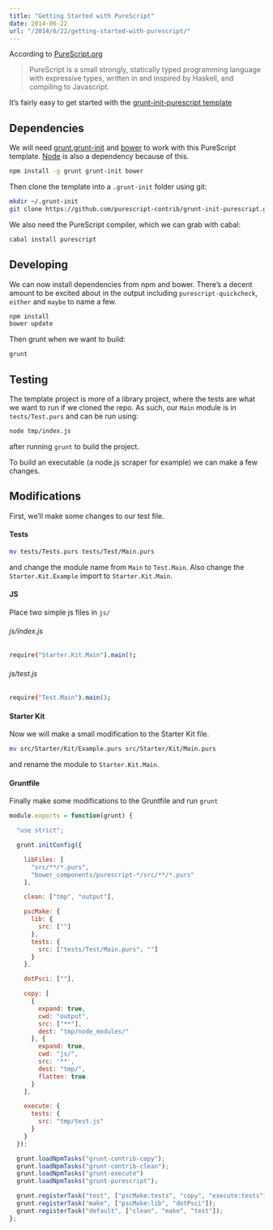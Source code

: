 ```yaml
---
title: "Getting Started with PureScript"
date: 2014-06-22
url: "/2014/6/22/getting-started-with-purescript/"
---
```



According to [PureScript.org](http://www.purescript.org/ "purescript.org")

> PureScript is a small strongly, statically typed programming language with
expressive types, written in and inspired by Haskell, and compiling to
Javascript.

It’s fairly easy to get started with the [grunt-init-purescript
template](https://github.com/purescript-contrib/grunt-init-purescript "grunt
init purescript template")


## Dependencies

We will need
[grunt](http://gruntjs.com/),[grunt-init](https://github.com/gruntjs/grunt-init)
and [bower](http://bower.io/) to work with this PureScript template.
[Node](http://nodejs.org/ "nodejs") is also a dependency because of this.

```bash
npm install -g grunt grunt-init bower
```

Then clone the template into a `.grunt-init` folder using git:

```bash
mkdir ~/.grunt-init
git clone https://github.com/purescript-contrib/grunt-init-purescript.git ~/.grunt-init/purescript
```

We also need the PureScript compiler, which we can grab with cabal:

```bash
cabal install purescript
```


## Developing

We can now install dependencies from npm and bower. There’s a decent amount to be excited about in the output including `purescript-quickcheck`, `either` and `maybe` to name a few.

```bash
npm install
bower update
```

Then grunt when we want to build:

```bash
grunt
```


## Testing

The template project is more of a library project, where the tests are what we
want to run if we cloned the repo. As such, our `Main` module is in
`tests/Test.purs` and can be run using:

```bash
node tmp/index.js
```

after running `grunt` to build the project.

To build an executable (a node.js scraper for example) we can make a few
changes.


## Modifications

First, we’ll make some changes to our test file.

#### Tests

```bash
mv tests/Tests.purs tests/Test/Main.purs
```

and change the module name from `Main` to `Test.Main`. Also change the
`Starter.Kit.Example` import to `Starter.Kit.Main`.

#### JS

Place two simple js files in `js/`

###### js/index.js

```bash
require("Starter.Kit.Main").main();
```

###### js/test.js

```bash
require("Test.Main").main();
```

#### Starter Kit

Now we will make a small modification to the Starter Kit file.

```bash
mv src/Starter/Kit/Example.purs src/Starter/Kit/Main.purs
```

and rename the module to `Starter.Kit.Main`.

#### Gruntfile

Finally make some modifications to the Gruntfile and run `grunt`

```javascript
module.exports = function(grunt) {

  "use strict";

  grunt.initConfig({

    libFiles: [
      "src/**/*.purs",
      "bower_components/purescript-*/src/**/*.purs"
    ],

    clean: ["tmp", "output"],

    pscMake: {
      lib: {
        src: [""]
      },
      tests: {
        src: ["tests/Test/Main.purs", ""]
      }
    },

    dotPsci: [""],

    copy: [
      {
        expand: true,
        cwd: "output",
        src: ["**"],
        dest: "tmp/node_modules/"
      }, {
        expand: true,
        cwd: "js/",
        src: '**',
        dest: "tmp/",
        flatten: true
      }
    ],

    execute: {
      tests: {
        src: "tmp/test.js"
      }
    }
  });

  grunt.loadNpmTasks("grunt-contrib-copy");
  grunt.loadNpmTasks("grunt-contrib-clean");
  grunt.loadNpmTasks("grunt-execute")
  grunt.loadNpmTasks("grunt-purescript");

  grunt.registerTask("test", ["pscMake:tests", "copy", "execute:tests"]);
  grunt.registerTask("make", ["pscMake:lib", "dotPsci"]);
  grunt.registerTask("default", ["clean", "make", "test"]);
};
```
